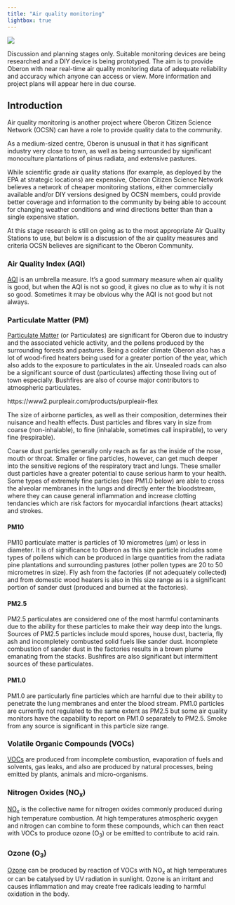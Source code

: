 ```yaml
---
title: "Air quality monitoring"
lightbox: true
---
```


::: {.aside}
![](assets/air-quality-monitoring.png)
:::

::: {.callout-note title="Current status of this initiative"}
Discussion and planning stages only. Suitable monitoring devices are being researched and a DIY device is being prototyped. The aim is to provide Oberon with near real-time air quality monitoring data of adequate reliability and accuracy which anyone can access or view. More information and project plans will appear here in due course.
:::

## Introduction

Air quality monitoring is another project where Oberon Citizen Science Network (OCSN) can have a role to provide quality data to the community.

As a medium-sized centre, Oberon is unusual in that it has significant industry very close to town, as well as being surrounded by significant monoculture plantations of pinus radiata, and extensive pastures.

While scientific grade air quality stations (for example, as deployed by the EPA at strategic locations) are expensive, Oberon Citizen Science Network believes a network of cheaper monitoring stations, either commercially available and/or DIY versions designed by OCSN members, could provide better coverage and information to the community by being able to account for changing weather conditions and wind directions better than than a single expensive station.

At this stage research is still on going as to the most appropriate Air Quality Stations to use, but below is a discussion of the air quality measures and criteria OCSN believes are significant to the Oberon Community.

### Air Quality Index (AQI)

[AQI](https://en.wikipedia.org/wiki/Air_quality_index) is an umbrella measure. It’s a good summary measure when air quality is good, but when the AQI is not so good, it gives no clue as to why it is not so good. Sometimes it may be obvious why the AQI is not good but not always. 

### Particulate Matter (PM)

[Particulate Matter](https://en.wikipedia.org/wiki/Particulates) (or Particulates) are significant for Oberon due to industry and the associated vehicle activity, and the pollens produced by the surrounding forests and pastures. Being a colder climate Oberon also has a lot of wood-fired heaters being used for a greater portion of the year, which also adds to the exposure to particulates in the air. Unsealed roads can also be a significant source of dust (particulates) affecting those living out of town especially. Bushfires are also of course major contributors to atmospheric particulates.

::: {.aside}

https://www2.purpleair.com/products/purpleair-flex

:::

The size of airborne particles, as well as their composition, determines their nuisance and health effects. Dust particles and fibres vary in size from coarse (non-inhalable), to fine (inhalable, sometimes call inspirable), to very fine (respirable).

Coarse dust particles generally only reach as far as the inside of the nose, mouth or throat. Smaller or fine particles, however, can get much deeper into the sensitive regions of the respiratory tract and lungs. These smaller dust particles have a greater potential to cause serious harm to your health. Some types of extremely fine particles (see PM1.0 below) are able to cross the alveolar membranes in the lungs and directly enter the bloodstream, where they can cause general inflammation and increase clotting tendancies which are risk factors for myocardial infarctions (heart attacks) and strokes. 

#### PM10

PM10 particulate matter is particles of 10 micrometres (µm) or less in diameter. It is of significance to Oberon as this size particle includes some types of pollens which can be produced in large quantities from the radiata pine plantations and surrounding pastures (other pollen types are 20 to 50 micrometres in size). Fly ash from the factories (if not adequately collected) and from domestic wood heaters is also in this size range as is a significant portion of sander dust (produced and burned at the factories).

#### PM2.5

PM2.5 particulates are considered one of the most harmful contaminants due to the ability for these particles to make their way deep into the lungs. Sources of PM2.5 particles include mould spores, house dust, bacteria, fly ash and incompletely combusted solid fuels like sander dust. Incomplete combustion of sander dust in the factories results in a brown plume emanating from the stacks. Bushfires are also  significant but intermittent sources of these particulates.

#### PM1.0

PM1.0 are particularly fine particles which are harnful due to their ability to penetrate the lung membranes and enter the blood stream. PM1.0 particles are currently not regulated to the same extent as PM2.5 but some air quality monitors have the capability to report on PM1.0 separately to PM2.5. Smoke from any source is significant in this particle size range.

### Volatile Organic Compounds (VOCs)

[VOCs](https://en.wikipedia.org/wiki/Volatile_organic_compound) are produced from incomplete combustion, evaporation of fuels and solvents, gas leaks, and also are produced by natural processes, being emitted by plants, animals and micro-organisms.

### Nitrogen Oxides (NO~x~)

[NO~x~](https://en.wikipedia.org/wiki/NOx) is the collective name for nitrogen oxides commonly produced during high temperature combustion. At high temperatures atmospheric oxygen and nitrogen can combine to form these compounds, which can then react with VOCs to produce ozone (O~3~) or be emitted to contribute to acid rain.

### Ozone (O~3~)

[Ozone](https://en.wikipedia.org/wiki/Ozone) can be produced by reaction of VOCs with NO~x~ at high temperatures or can be catalysed by UV radiation in sunlight. Ozone is an irritant and causes inflammation and may create free radicals leading to harmful oxidation in the body.

